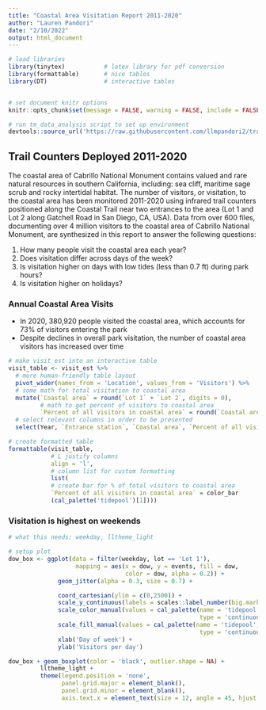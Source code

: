 ```yaml
---
title: "Coastal Area Visitation Report 2011-2020"
author: "Lauren Pandori"
date: "2/10/2022"
output: html_document
---
```


```r

# load libraries
library(tinytex)           # latex library for pdf conversion
library(formattable)       # nice tables
library(DT)                # interactive tables


# set document knitr options
knitr::opts_chunk$set(message = FALSE, warning = FALSE, include = FALSE)

# run tm_data_analysis script to set up environment
devtools::source_url('https://raw.githubusercontent.com/llmpandori2/trail_counter_2011_2020/main/scripts/tm_data_analysis.R')

```

## Trail Counters Deployed 2011-2020

The coastal area of Cabrillo National Monument contains valued and rare natural resources in southern California, including: sea cliff, maritime sage scrub and rocky intertidal habitat. The number of visitors, or visitation, to the coastal area has been monitored 2011-2020 using infrared trail counters positioned along the Coastal Trail near two entrances to the area (Lot 1 and Lot 2 along Gatchell Road in San Diego, CA, USA). Data from over 600 files, documenting over 4 million visitors to the coastal area of Cabrillo National Monument, are synthesized in this report to answer the following questions: 

1.	How many people visit the coastal area each year?
2.	Does visitation differ across days of the week?
3.	Is visitation higher on days with low tides (less than 0.7 ft) during park hours?
4.	Is visitation higher on holidays?

### Annual Coastal Area Visits

- In 2020, 380,920 people visited the coastal area, which accounts for 73% of visitors entering the park
- Despite declines in overall park visitation, the number of coastal area visitors has increased over time

```r
# make visit_est into an interactive table
visit_table <- visit_est %>%
  # more human-friendly table layout
  pivot_wider(names_from = 'Location', values_from = 'Visitors') %>%
  # some math for total visitation to coastal area
  mutate(`Coastal area` = round(`Lot 1` + `Lot 2`, digits = 0),
         # math to get percent of visitors to coastal area
         `Percent of all visitors in coastal area` = round(`Coastal area`/(`Coastal area` + `Entrance station`)*100, digits = 0)) %>%
  # select relevant columns in order to be presented
  select(Year, `Entrance station`, `Coastal area`, `Percent of all visitors in coastal area`)

# create formatted table
formattable(visit_table,
            # L justify columns
            align = 'l',
            # column list for custom formatting
            list(
            # create bar for % of total visitors to coastal area
            `Percent of all visitors in coastal area` = color_bar
            (cal_palette('tidepool')[1])))
```

### Visitation is highest on weekends


```r
# what this needs: weekday, lltheme_light

# setup plot
dow_box <- ggplot(data = filter(weekday, lot == 'Lot 1'),
                   mapping = aes(x = dow, y = events, fill = dow, 
                                 color = dow, alpha = 0.2)) +
              geom_jitter(alpha = 0.3, size = 0.7) + 

              coord_cartesian(ylim = c(0,2500)) +
              scale_y_continuous(labels = scales::label_number(big.mark = ',')) +
              scale_color_manual(values = cal_palette(name = 'tidepool', n = 7,
                                                      type = 'continuous')) + 
              scale_fill_manual(values = cal_palette(name = 'tidepool', n = 7, 
                                                      type = 'continuous')) + 
              xlab('Day of week') + 
              ylab('Visitors per day')  

dow_box + geom_boxplot(color = 'black', outlier.shape = NA) + 
         lltheme_light + 
         theme(legend.position = 'none',
               panel.grid.major = element_blank(),
               panel.grid.minor = element_blank(),
               axis.text.x = element_text(size = 12, angle = 45, hjust = 1))
```



